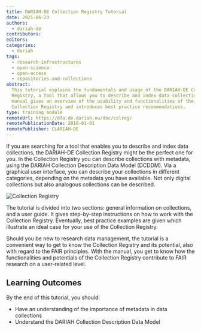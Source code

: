 ```yaml
---
title: DARIAH-DE Collection Registry Tutorial
date: 2021-06-23
authors:
  - dariah-de
contributors:
editors:
categories:
  - dariah
tags:
  - research-infrastructures
  - open-science
  - open-access
  - repositories-and-collections
abstract:
  This tutorial explains the fundamentals and usage of the DARIAH-DE Collection
  Registry, a tool that allows you to describe and index data collections. The
  manual gives an overview of the usability and functionalities of the
  Collection Registry and introduces best practice recommendations.
type: training module
remoteUrl: https://dfa.de.dariah.eu/doc/colreg/
remotePublicationDate: 2018-01-01
remotePublisher: CLARIAH-DE
---
```


If you are searching for a tool that enables you to describe and index data
collections, the DARIAH-DE Collection Registry might be the perfect one for you.
In the Collection Registry you can describe collections with metadata, using the
DARIAH Collection Description Data Model (DCDDM). Via a graphical user
interface, you can describe your collections in different categories, depending
on the metadata you have available. Not only digital collections but also
analogous collections can be described.

![Collection Registry](images/ColReg1.jpg)

The tutorial is divided into two sections: general information on collections,
and a user guide. It gives step-by-step instructions on how to work with the
Collection Registry. Eventually, best practice examples are given which
illustrate an ideal case for your use of the Collection Registry.

Should you be new to research data management, the tutorial is a convenient way
to get to know the Collection Registry and its potential, also with regard to
the FAIR principles. With the manual, you get to know how the functionalities
and potentials of the Collection Registry contribute to FAIR research on a
user-related level.

## Learning Outcomes

By the end of this tutorial, you should:

- Have an understanding of the importance of metadata in data collections
- Understand the DARIAH Collection Description Data Model

<CTA
  title="Interested in learning more?"
  subtitle="Go to the DARIAH-DE Collection Registry Manual"
  url="https://dfa.de.dariah.eu/doc/colreg/#"
/>
